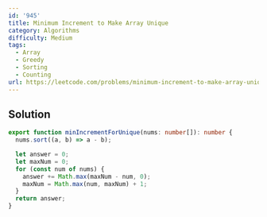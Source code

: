 ```yaml
---
id: '945'
title: Minimum Increment to Make Array Unique
category: Algorithms
difficulty: Medium
tags:
  - Array
  - Greedy
  - Sorting
  - Counting
url: https://leetcode.com/problems/minimum-increment-to-make-array-unique
---
```


## Solution

```typescript filename="solution.ts" copy
export function minIncrementForUnique(nums: number[]): number {
  nums.sort((a, b) => a - b);

  let answer = 0;
  let maxNum = 0;
  for (const num of nums) {
    answer += Math.max(maxNum - num, 0);
    maxNum = Math.max(num, maxNum) + 1;
  }
  return answer;
}
```
